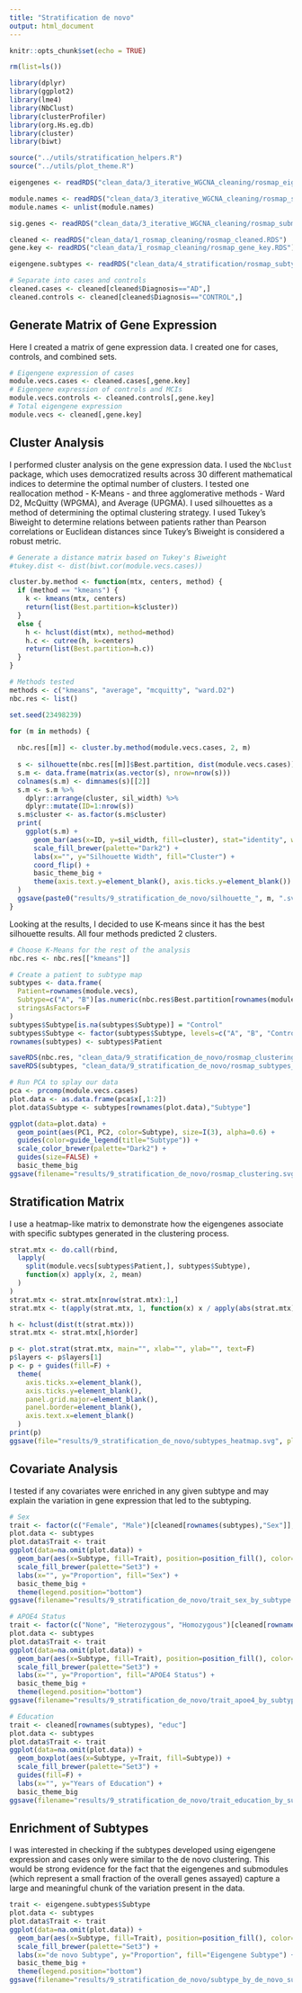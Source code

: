 ```yaml
---
title: "Stratification de novo"
output: html_document
---
```


```r
knitr::opts_chunk$set(echo = TRUE)

rm(list=ls())

library(dplyr)
library(ggplot2)
library(lme4)
library(NbClust)
library(clusterProfiler)
library(org.Hs.eg.db)
library(cluster)
library(biwt)

source("../utils/stratification_helpers.R")
source("../utils/plot_theme.R")
```

```r
eigengenes <- readRDS("clean_data/3_iterative_WGCNA_cleaning/rosmap_eigengenes.RDS")

module.names <- readRDS("clean_data/3_iterative_WGCNA_cleaning/rosmap_submodule_labels.RDS")
module.names <- unlist(module.names)

sig.genes <- readRDS("clean_data/3_iterative_WGCNA_cleaning/rosmap_submodule_sig_genes.RDS")

cleaned <- readRDS("clean_data/1_rosmap_cleaning/rosmap_cleaned.RDS")
gene.key <- readRDS("clean_data/1_rosmap_cleaning/rosmap_gene_key.RDS")

eigengene.subtypes <- readRDS("clean_data/4_stratification/rosmap_subtypes_map.RDS")

# Separate into cases and controls
cleaned.cases <- cleaned[cleaned$Diagnosis=="AD",]
cleaned.controls <- cleaned[cleaned$Diagnosis=="CONTROL",]
```

Generate Matrix of Gene Expression
----------------------------------

Here I created a matrix of gene expression data. I created one for cases, controls, and combined sets.

```r
# Eigengene expression of cases
module.vecs.cases <- cleaned.cases[,gene.key]
# Eigengene expression of controls and MCIs
module.vecs.controls <- cleaned.controls[,gene.key]
# Total eigengene expression
module.vecs <- cleaned[,gene.key]
```

Cluster Analysis
----------------

I performed cluster analysis on the gene expression data. I used the `NbClust` package, which uses democratized results across 30 different mathematical indices to determine the optimal number of clusters. I tested one reallocation method - K-Means - and three agglomerative methods - Ward D2, McQuitty (WPGMA), and Average (UPGMA). I used silhouettes as a method of determining the optimal clustering strategy. I used Tukey's Biweight to determine relations between patients rather than Pearson correlations or Euclidean distances since Tukey's Biweight is considered a robust metric.

```r
# Generate a distance matrix based on Tukey's Biweight
#tukey.dist <- dist(biwt.cor(module.vecs.cases))

cluster.by.method <- function(mtx, centers, method) {
  if (method == "kmeans") {
    k <- kmeans(mtx, centers)
    return(list(Best.partition=k$cluster))
  }
  else {
    h <- hclust(dist(mtx), method=method)
    h.c <- cutree(h, k=centers)
    return(list(Best.partition=h.c))
  }
}

# Methods tested
methods <- c("kmeans", "average", "mcquitty", "ward.D2")
nbc.res <- list()

set.seed(23498239)

for (m in methods) {
  
  nbc.res[[m]] <- cluster.by.method(module.vecs.cases, 2, m)
  
  s <- silhouette(nbc.res[[m]]$Best.partition, dist(module.vecs.cases))
  s.m <- data.frame(matrix(as.vector(s), nrow=nrow(s)))
  colnames(s.m) <- dimnames(s)[[2]]
  s.m <- s.m %>% 
    dplyr::arrange(cluster, sil_width) %>%
    dplyr::mutate(ID=1:nrow(s))
  s.m$cluster <- as.factor(s.m$cluster)
  print(
    ggplot(s.m) +
      geom_bar(aes(x=ID, y=sil_width, fill=cluster), stat="identity", width=1) +
      scale_fill_brewer(palette="Dark2") +
      labs(x="", y="Silhouette Width", fill="Cluster") +
      coord_flip() +
      basic_theme_big +
      theme(axis.text.y=element_blank(), axis.ticks.y=element_blank())
  )
  ggsave(paste0("results/9_stratification_de_novo/silhouette_", m, ".svg"), width=8, height=8)
}
```

Looking at the results, I decided to use K-means since it has the best silhouette results. All four methods predicted 2 clusters.

```r
# Choose K-Means for the rest of the analysis
nbc.res <- nbc.res[["kmeans"]]

# Create a patient to subtype map
subtypes <- data.frame(
  Patient=rownames(module.vecs),
  Subtype=c("A", "B")[as.numeric(nbc.res$Best.partition[rownames(module.vecs)])],
  stringsAsFactors=F
)
subtypes$Subtype[is.na(subtypes$Subtype)] = "Control"
subtypes$Subtype <- factor(subtypes$Subtype, levels=c("A", "B", "Control"))
rownames(subtypes) <- subtypes$Patient

saveRDS(nbc.res, "clean_data/9_stratification_de_novo/rosmap_clustering.RDS")
saveRDS(subtypes, "clean_data/9_stratification_de_novo/rosmap_subtypes_map.RDS")

# Run PCA to splay our data
pca <- prcomp(module.vecs.cases)
plot.data <- as.data.frame(pca$x[,1:2])
plot.data$Subtype <- subtypes[rownames(plot.data),"Subtype"]

ggplot(data=plot.data) +
  geom_point(aes(PC1, PC2, color=Subtype), size=I(3), alpha=0.6) +
  guides(color=guide_legend(title="Subtype")) +
  scale_color_brewer(palette="Dark2") +
  guides(size=FALSE) +
  basic_theme_big
ggsave(filename="results/9_stratification_de_novo/rosmap_clustering.svg", width=8, height=7.5)
```

Stratification Matrix
---------------------

I use a heatmap-like matrix to demonstrate how the eigengenes associate with specific subtypes generated in the clustering process.

```r
strat.mtx <- do.call(rbind, 
  lapply(
    split(module.vecs[subtypes$Patient,], subtypes$Subtype),
    function(x) apply(x, 2, mean)
  )
)
strat.mtx <- strat.mtx[nrow(strat.mtx):1,]
strat.mtx <- t(apply(strat.mtx, 1, function(x) x / apply(abs(strat.mtx), 2, max)))

h <- hclust(dist(t(strat.mtx)))
strat.mtx <- strat.mtx[,h$order]

p <- plot.strat(strat.mtx, main="", xlab="", ylab="", text=F)
p$layers <- p$layers[1]
p <- p + guides(fill=F) +
  theme(
    axis.ticks.x=element_blank(), 
    axis.ticks.y=element_blank(),
    panel.grid.major=element_blank(),
    panel.border=element_blank(),
    axis.text.x=element_blank()
  )
print(p)
ggsave(file="results/9_stratification_de_novo/subtypes_heatmap.svg", plot=p, width=12, height=5)
```

Covariate Analysis
------------------

I tested if any covariates were enriched in any given subtype and may explain the variation in gene expression that led to the subtyping.

```r
# Sex
trait <- factor(c("Female", "Male")[cleaned[rownames(subtypes),"Sex"]], levels=c("Female", "Male"))
plot.data <- subtypes
plot.data$Trait <- trait
ggplot(data=na.omit(plot.data)) +
  geom_bar(aes(x=Subtype, fill=Trait), position=position_fill(), color="black") +
  scale_fill_brewer(palette="Set3") +
  labs(x="", y="Proportion", fill="Sex") + 
  basic_theme_big +
  theme(legend.position="bottom")
ggsave(filename="results/9_stratification_de_novo/trait_sex_by_subtype.svg", width=7, height=7)

# APOE4 Status
trait <- factor(c("None", "Heterozygous", "Homozygous")[cleaned[rownames(subtypes),"apoe_genotype"]+1])
plot.data <- subtypes
plot.data$Trait <- trait
ggplot(data=na.omit(plot.data)) +
  geom_bar(aes(x=Subtype, fill=Trait), position=position_fill(), color="black") +
  scale_fill_brewer(palette="Set3") +
  labs(x="", y="Proportion", fill="APOE4 Status") + 
  basic_theme_big +
  theme(legend.position="bottom")
ggsave(filename="results/9_stratification_de_novo/trait_apoe4_by_subtype.svg", width=7, height=7)

# Education
trait <- cleaned[rownames(subtypes), "educ"]
plot.data <- subtypes
plot.data$Trait <- trait
ggplot(data=na.omit(plot.data)) +
  geom_boxplot(aes(x=Subtype, y=Trait, fill=Subtype)) +
  scale_fill_brewer(palette="Set3") +
  guides(fill=F) +
  labs(x="", y="Years of Education") +
  basic_theme_big
ggsave(filename="results/9_stratification_de_novo/trait_education_by_subtype.svg", width=7, height=7)
```

Enrichment of Subtypes
----------------------

I was interested in checking if the subtypes developed using eigengene expression and cases only were similar to the de novo clustering. This would be strong evidence for the fact that the eigengenes and submodules (which represent a small fraction of the overall genes assayed) capture a large and meaningful chunk of the variation present in the data.

```r
trait <- eigengene.subtypes$Subtype
plot.data <- subtypes
plot.data$Trait <- trait
ggplot(data=na.omit(plot.data)) +
  geom_bar(aes(x=Subtype, fill=Trait), position=position_fill(), color="black") +
  scale_fill_brewer(palette="Set3") +
  labs(x="de novo Subtype", y="Proportion", fill="Eigengene Subtype") + 
  basic_theme_big +
  theme(legend.position="bottom")
ggsave(filename="results/9_stratification_de_novo/subtype_by_de_novo_subtype.svg", width=7, height=7)
```

